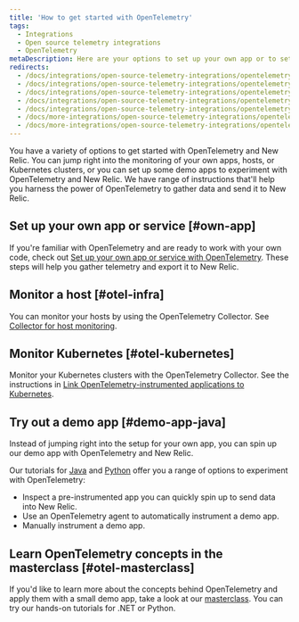 ```yaml
---
title: 'How to get started with OpenTelemetry'
tags:
  - Integrations
  - Open source telemetry integrations
  - OpenTelemetry
metaDescription: Here are your options to set up your own app or to set up a demo app with OpenTelemetry and New Relic.
redirects:
  - /docs/integrations/open-source-telemetry-integrations/opentelemetry/opentelemetry-quick-start
  - /docs/integrations/open-source-telemetry-integrations/opentelemetry/get-started-opentelemetry-new-relic
  - /docs/integrations/open-source-telemetry-integrations/opentelemetry/set-opentelemetry-new-relic
  - /docs/integrations/open-source-telemetry-integrations/opentelemetry/opentelemetry-quick-start-guide
  - /docs/integrations/open-source-telemetry-integrations/opentelemetry/opentelemetry-architecture-recipes/
  - /docs/more-integrations/open-source-telemetry-integrations/opentelemetry/opentelemetry-quick-start
  - /docs/more-integrations/open-source-telemetry-integrations/opentelemetry/opentelemetry-setup
---
```


You have a variety of options to get started with OpenTelemetry and New Relic. You can jump right into the monitoring of your own apps, hosts, or Kubernetes clusters, or you can set up some demo apps to experiment with OpenTelemetry and New Relic. We have range of instructions that'll help you harness the power of OpenTelemetry to gather data and send it to New Relic.

## Set up your own app or service [#own-app]

If you're familiar with OpenTelemetry and are ready to work with your own code, check out [Set up your own app or service with OpenTelemetry](/docs/more-integrations/open-source-telemetry-integrations/opentelemetry/get-started/opentelemetry-set-up-your-app). These steps will help you gather telemetry and export it to New Relic.

## Monitor a host [#otel-infra]

You can monitor your hosts by using the OpenTelemetry Collector. See [Collector for host monitoring](/docs/more-integrations/open-source-telemetry-integrations/opentelemetry/collector/opentelemetry-collector-infra-hosts).

## Monitor Kubernetes [#otel-kubernetes]

Monitor your Kubernetes clusters with the OpenTelemetry Collector. See the instructions in [Link OpenTelemetry-instrumented applications to Kubernetes](/docs/kubernetes-pixie/kubernetes-integration/advanced-configuration/link-otel-applications-kubernetes/).

## Try out a demo app [#demo-app-java]

Instead of jumping right into the setup for your own app, you can spin up our demo app with OpenTelemetry and New Relic.

Our tutorials for [Java](/docs/more-integrations/open-source-telemetry-integrations/opentelemetry/get-started/opentelemetry-tutorial-java) and [Python](/docs/more-integrations/open-source-telemetry-integrations/opentelemetry/get-started/opentelemetry-tutorial-python) offer you a range of options to experiment with OpenTelemetry:

* Inspect a pre-instrumented app you can quickly spin up to send data into New Relic.
* Use an OpenTelemetry agent to automatically instrument a demo app.
* Manually instrument a demo app.

## Learn OpenTelemetry concepts in the masterclass [#otel-masterclass]

If you'd like to learn more about the concepts behind OpenTelemetry and apply them with a small demo app, take a look at our [masterclass](https://developer.newrelic.com/opentelemetry-masterclass). You can try our hands-on tutorials for .NET or Python.